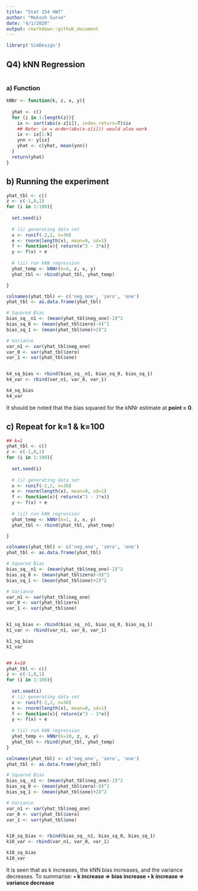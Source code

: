 ```yaml
---
title: "Stat 154 HW7"
author: "Mokssh Surve"
date: "4/1/2020"
output: rmarkdown::github_document
---
```


```r

library('SimDesign')

```

## Q4) kNN Regression
```r

```

### a) Function 
```r

kNNr <- function(k, z, x, y){
  
  yhat <- c()
  for (i in 1:length(z)){
    ix <- sort(abs(x-z[i]), index.return=T)$ix 
    ## Note: ix = order(abs(x-z[i])) would also work
    ix <- ix[1:k]
    ynn <- y[ix]
    yhat <- c(yhat, mean(ynn))
  }
  return(yhat)
}


```

## b) Running the experiment 
```r

yhat_tbl <- c()
z <- c(-1,0,1)
for (i in 1:100){
  
  set.seed(i)
  
  # (i) generating data set
  x <- runif(-2,2, n=30)
  e <- rnorm(length(x), mean=0, sd=1)
  f <- function(x){ return(x^3 - 3*x)}
  y <- f(x) + e
  
  # (ii) run kNN regression
  yhat_temp <- kNNr(k=4, z, x, y)
  yhat_tbl <- rbind(yhat_tbl, yhat_temp)

}

colnames(yhat_tbl) <- c('neg_one', 'zero', 'one')
yhat_tbl <- as.data.frame(yhat_tbl)

# Squared Bias
bias_sq__n1 <- (mean(yhat_tbl$neg_one)-2)^2
bias_sq_0 <- (mean(yhat_tbl$zero)-0)^2
bias_sq_1 <- (mean(yhat_tbl$one)+2)^2

# Variance 
var_n1 <- var(yhat_tbl$neg_one)
var_0 <- var(yhat_tbl$zero)
var_1 <- var(yhat_tbl$one)


k4_sq_bias <- rbind(bias_sq__n1, bias_sq_0, bias_sq_1)
k4_var <- rbind(var_n1, var_0, var_1)

k4_sq_bias
k4_var

```

It should be noted that the bias squared for the kNNr estimate at **point = 0**.

## c) Repeat for k=1 & k=100
```r

## k=1
yhat_tbl <- c()
z <- c(-1,0,1)
for (i in 1:100){
  
  set.seed(i)
  
  # (i) generating data set
  x <- runif(-2,2, n=30)
  e <- rnorm(length(x), mean=0, sd=1)
  f <- function(x){ return(x^3 - 3*x)}
  y <- f(x) + e
  
  # (ii) run kNN regression
  yhat_temp <- kNNr(k=1, z, x, y)
  yhat_tbl <- rbind(yhat_tbl, yhat_temp)

}

colnames(yhat_tbl) <- c('neg_one', 'zero', 'one')
yhat_tbl <- as.data.frame(yhat_tbl)

# Squared Bias
bias_sq__n1 <- (mean(yhat_tbl$neg_one)-2)^2
bias_sq_0 <- (mean(yhat_tbl$zero)-0)^2
bias_sq_1 <- (mean(yhat_tbl$one)+2)^2

# Variance 
var_n1 <- var(yhat_tbl$neg_one)
var_0 <- var(yhat_tbl$zero)
var_1 <- var(yhat_tbl$one)


k1_sq_bias <- rbind(bias_sq__n1, bias_sq_0, bias_sq_1)
k1_var <- rbind(var_n1, var_0, var_1)

k1_sq_bias
k1_var


## k=10
yhat_tbl <- c()
z <- c(-1,0,1)
for (i in 1:100){
  
  set.seed(i)
  # (i) generating data set
  x <- runif(-2,2, n=30)
  e <- rnorm(length(x), mean=0, sd=1)
  f <- function(x){ return(x^3 - 3*x)}
  y <- f(x) + e
  
  # (ii) run kNN regression
  yhat_temp <- kNNr(k=10, z, x, y)
  yhat_tbl <- rbind(yhat_tbl, yhat_temp)
}

colnames(yhat_tbl) <- c('neg_one', 'zero', 'one')
yhat_tbl <- as.data.frame(yhat_tbl)

# Squared Bias
bias_sq__n1 <- (mean(yhat_tbl$neg_one)-2)^2
bias_sq_0 <- (mean(yhat_tbl$zero)-0)^2
bias_sq_1 <- (mean(yhat_tbl$one)+2)^2

# Variance 
var_n1 <- var(yhat_tbl$neg_one)
var_0 <- var(yhat_tbl$zero)
var_1 <- var(yhat_tbl$one)


k10_sq_bias <- rbind(bias_sq__n1, bias_sq_0, bias_sq_1)
k10_var <- rbind(var_n1, var_0, var_1)

k10_sq_bias
k10_var

```

It is seen that as k increases, the kNN bias increases, and the variance decreases. \newline
To summarise: \newline
**• k increase => bias increase** \newline
**• k increase => variance decrease** 






